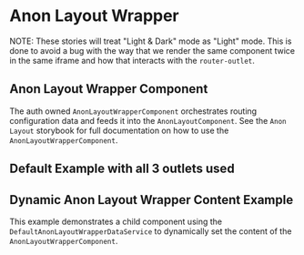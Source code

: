 

<Meta of={stories} />

# Anon Layout Wrapper

NOTE: These stories will treat "Light & Dark" mode as "Light" mode. This is done to avoid a bug with
the way that we render the same component twice in the same iframe and how that interacts with the
`router-outlet`.

## Anon Layout Wrapper Component

The auth owned `AnonLayoutWrapperComponent` orchestrates routing configuration data and feeds it
into the `AnonLayoutComponent`. See the `Anon Layout` storybook for full documentation on how to use
the `AnonLayoutWrapperComponent`.

## Default Example with all 3 outlets used

<Story of={stories.DefaultContentExample} />

## Dynamic Anon Layout Wrapper Content Example

This example demonstrates a child component using the `DefaultAnonLayoutWrapperDataService` to
dynamically set the content of the `AnonLayoutWrapperComponent`.

<Story of={stories.DynamicContentExample} />
